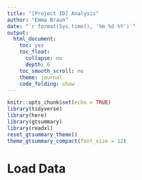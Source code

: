 ```yaml
---
title: "[Project ID] Analysis"
author: "Emma Braun"
date: "`r format(Sys.time(), '%m %d %Y')`"
output: 
  html_document:
    toc: yes
    toc_float: 
      collapse: no
      depth: 6
    toc_smooth_scroll: no
    theme: journal
    code_folding: show
---
```


```r
knitr::opts_chunk$set(echo = TRUE)
library(tidyverse)
library(here)
library(gtsummary)
library(readxl)
reset_gtsummary_theme()
theme_gtsummary_compact(font_size = 12)
```

# Load Data

```r

```

